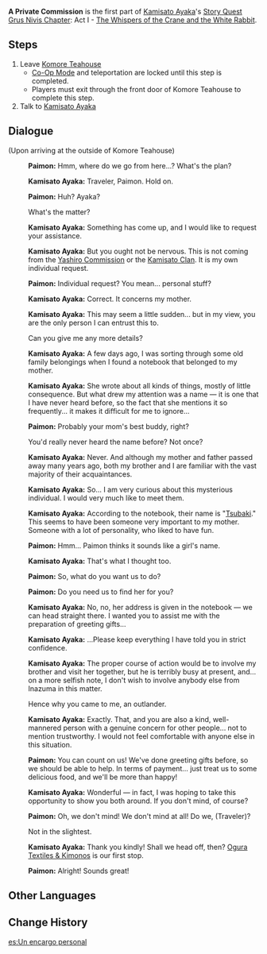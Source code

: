 {{Quest Infobox
|id            = 
|image         = Story Quest Ayaka A1 A Private Commission.png
|type          = Story
|description   = [[Kamisato Ayaka]] seems to have something to discuss with you. Meet up for a chat with her at [[Komore Teahouse]].
|chapter       = Grus Nivis Chapter
|actNum        = I
|part          = 1
|act           = The Whispers of the Crane and the White Rabbit
|character     = Kamisato Ayaka
|requirement   = Complete [[The Immovable God and the Eternal Euthymia]]
|startLocation = [[Narukami Island]], [[Inazuma]]
|prev          = 
|next          = Woven Wishes
|exp           = 200
|mora          = 13,925
|primogems     = 
|other         = {{Card|Adventurer's Experience|6}}{{Card|Mystic Enhancement Ore|3}}
|characters    = Kamisato Ayaka; Paimon; Traveler
|voiced        = yes
}}
'''A Private Commission''' is the first part of [[Kamisato Ayaka]]'s [[Story Quest]] [[Grus Nivis Chapter]]: Act I - [[The Whispers of the Crane and the White Rabbit]].

==Steps==
# Leave [[Komore Teahouse]]
#* [[Co-Op Mode]] and teleportation are locked until this step is completed.
#* Players must exit through the front door of Komore Teahouse to complete this step.
# Talk to [[Kamisato Ayaka]]

==Dialogue==
{{Dialogue start}}
;(Upon arriving at the outside of Komore Teahouse)
:{{A|vo aylq001 2 paimon 01.ogg}} '''Paimon:''' Hmm, where do we go from here...? What's the plan?
:{{A|vo aylq001 2 ayaka 01.ogg}} '''Kamisato Ayaka:''' Traveler, Paimon. Hold on.
:{{A|vo aylq001 2 paimon 02.ogg}} '''Paimon:''' Huh? Ayaka?
:{{DIcon}} What's the matter?
:{{A|vo aylq001 2 ayaka 02.ogg}} '''Kamisato Ayaka:''' Something has come up, and I would like to request your assistance.
:{{A|vo aylq001 2 ayaka 03.ogg}} '''Kamisato Ayaka:''' But you ought not be nervous. This is not coming from the [[Yashiro Commission]] or the [[Kamisato Clan]]. It is my own individual request.
:{{A|vo aylq001 2 paimon 03.ogg}} '''Paimon:''' Individual request? You mean... personal stuff?
:{{A|vo aylq001 2 ayaka 04.ogg}} '''Kamisato Ayaka:''' Correct. It concerns my mother.
:{{A|vo aylq001 2 ayaka 05.ogg}} '''Kamisato Ayaka:''' This may seem a little sudden... but in my view, you are the only person I can entrust this to.
:{{DIcon}} Can you give me any more details?
:{{A|vo aylq001 2 ayaka 06.ogg}} '''Kamisato Ayaka:''' A few days ago, I was sorting through some old family belongings when I found a notebook that belonged to my mother.
:{{A|vo aylq001 2 ayaka 07.ogg}} '''Kamisato Ayaka:''' She wrote about all kinds of things, mostly of little consequence. But what drew my attention was a name &mdash; it is one that I have never heard before, so the fact that she mentions it so frequently... it makes it difficult for me to ignore...
:{{A|vo aylq001 2 paimon 04.ogg}} '''Paimon:''' Probably your mom's best buddy, right?
:{{DIcon}} You'd really never heard the name before? Not once?
:{{A|vo aylq001 2 ayaka 08.ogg}} '''Kamisato Ayaka:''' Never. And although my mother and father passed away many years ago, both my brother and I are familiar with the vast majority of their acquaintances.
:{{A|vo aylq001 2 ayaka 09.ogg}} '''Kamisato Ayaka:''' So... I am very curious about this mysterious individual. I would very much like to meet them.
:{{A|vo aylq001 2 ayaka 10.ogg}} '''Kamisato Ayaka:''' According to the notebook, their name is "[[Tsubaki]]." This seems to have been someone very important to my mother. Someone with a lot of personality, who liked to have fun.
:{{A|vo aylq001 2 paimon 05.ogg}} '''Paimon:''' Hmm... Paimon thinks it sounds like a girl's name.
:{{A|vo aylq001 2 ayaka 11.ogg}} '''Kamisato Ayaka:''' That's what I thought too.
:{{A|vo aylq001 2 paimon 06.ogg}} '''Paimon:''' So, what do you want us to do?
:{{A|vo aylq001 2 paimon 07.ogg}} '''Paimon:''' Do you need us to find her for you?
:{{A|vo aylq001 2 ayaka 12.ogg}} '''Kamisato Ayaka:''' No, no, her address is given in the notebook &mdash; we can head straight there. I wanted you to assist me with the preparation of greeting gifts...
:{{A|vo aylq001 2 ayaka 13.ogg}} '''Kamisato Ayaka:''' ...Please keep everything I have told you in strict confidence.
:{{A|vo aylq001 2 ayaka 14.ogg}} '''Kamisato Ayaka:''' The proper course of action would be to involve my brother and visit her together, but he is terribly busy at present, and... on a more selfish note, I don't wish to involve anybody else from Inazuma in this matter.
:{{DIcon}} Hence why you came to me, an outlander.
:{{A|vo aylq001 2 ayaka 15.ogg}} '''Kamisato Ayaka:''' Exactly. That, and you are also a kind, well-mannered person with a genuine concern for other people... not to mention trustworthy. I would not feel comfortable with anyone else in this situation.
:{{A|vo aylq001 2 paimon 08.ogg}} '''Paimon:''' You can count on us! We've done greeting gifts before, so we should be able to help. In terms of payment... just treat us to some delicious food, and we'll be more than happy!
:{{A|vo aylq001 2 ayaka 16.ogg}} '''Kamisato Ayaka:''' Wonderful &mdash; in fact, I was hoping to take this opportunity to show you both around. If you don't mind, of course?
:{{A|vo aylq001 2 paimon 09.ogg}} '''Paimon:''' Oh, we don't mind! We don't mind at all! Do we, (Traveler)?
:{{DIcon}} Not in the slightest.
:{{A|vo aylq001 2 ayaka 17.ogg}} '''Kamisato Ayaka:''' Thank you kindly! Shall we head off, then? [[Ogura Textiles & Kimonos]] is our first stop.
:{{A|vo aylq001 2 paimon 10.ogg}} '''Paimon:''' Alright! Sounds great!
{{Dialogue end}}

==Other Languages==
{{Other Languages
|en      = A Private Commission
|zhs     = 私人委托
|zhs_rm  = Sīrén Wěituō
|zht     = 私人委託
|zht_rm  = Sīrén Wěituō
|zh_tl   = Private Commission
|ja      = 個人の依頼
|ja_rm   = Kojin no Irai
|ja_tl   = A Private Request
|ko      = 사적인 의뢰
|ko_rm   = 
|ko_tl   = 
|es      = Un encargo personal
|es_tl   = A Personal Order
|fr      = Une mission à titre privé
|fr_tl   = A Private Mission
|ru      = Частное поручение
|ru_tl   = 
|th      = คำขอส่วนตัว
|th_rm   = 
|th_tl   = 
|vi      = {{tt|Ủy Thác|委託}} Riêng
|vi_tl   = Private Commission
|de      = Eine private Mission
|de_tl   = A Private Mission
|id      = Permintaan Pribadi
|id_tl   = Private Request
|pt      = Missão Pessoal
|pt_tl   = Personal Mission
}}

==Change History==
{{Change History|2.0}}

[[es:Un encargo personal]]